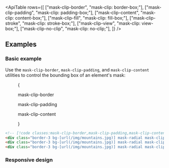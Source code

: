 

<ApiTable
  rows={[
    ["mask-clip-border", "mask-clip: border-box;"],
    ["mask-clip-padding", "mask-clip: padding-box;"],
    ["mask-clip-content", "mask-clip: content-box;"],
    ["mask-clip-fill", "mask-clip: fill-box;"],
    ["mask-clip-stroke", "mask-clip: stroke-box;"],
    ["mask-clip-view", "mask-clip: view-box;"],
    ["mask-clip-no-clip", "mask-clip: no-clip;"],
  ]}
/>

## Examples

### Basic example

Use the `mask-clip-border`, `mask-clip-padding`, and `mask-clip-content` utilities to control the bounding box of an element's mask:

<Figure>

<Example>
  {
    <div className="flex flex-col items-center justify-center space-y-10 sm:flex-row sm:space-y-0 sm:space-x-10">
      <div className="flex shrink-0 flex-col items-center">
        <p className="mb-3 text-center font-mono text-sm font-medium text-gray-500 dark:text-gray-400">
          mask-clip-border
        </p>
        <div className="relative size-24 rounded-lg border-3 border-dashed border-indigo-500/50 dark:border-indigo-400/75">
          <div className="absolute -inset-[3px] bg-[url(https://images.unsplash.com/photo-1554629947-334ff61d85dc?ixid=MnwxMjA3fDB8MHxwaG90by1wYWdlfHx8fGVufDB8fHx8&ixlib=rb-1.2.1&auto=format&fit=crop&w=1000&h=1000&q=80)] mask-radial mask-from-white mask-from-70% mask-to-70% bg-cover bg-center mask-clip-border p-1.5 font-mono text-sm font-extrabold text-white"></div>
        </div>
      </div>
      <div className="flex shrink-0 flex-col items-center">
        <p className="mb-3 text-center font-mono text-sm font-medium text-gray-500 dark:text-gray-400">
          mask-clip-padding
        </p>
        <div className="relative size-24 rounded-lg border-3 border-dashed border-indigo-500/50 dark:border-indigo-400/75">
          <div className="absolute -inset-[3px] rounded-lg border-3 bg-[url(https://images.unsplash.com/photo-1554629947-334ff61d85dc?ixid=MnwxMjA3fDB8MHxwaG90by1wYWdlfHx8fGVufDB8fHx8&ixlib=rb-1.2.1&auto=format&fit=crop&w=1000&h=1000&q=80)] mask-radial mask-from-white mask-from-70% mask-to-70% bg-cover bg-center mask-clip-padding p-1.5"></div>
        </div>
      </div>
      <div className="flex shrink-0 flex-col items-center">
        <p className="mb-3 text-center font-mono text-sm font-medium text-gray-500 dark:text-gray-400">
          mask-clip-content
        </p>
        <div className="relative size-24 rounded-lg border-3 border-dashed border-indigo-500/50 dark:border-indigo-400/75">
          <div className="absolute -inset-[3px] rounded-lg border-3 bg-[url(https://images.unsplash.com/photo-1554629947-334ff61d85dc?ixid=MnwxMjA3fDB8MHxwaG90by1wYWdlfHx8fGVufDB8fHx8&ixlib=rb-1.2.1&auto=format&fit=crop&w=1000&h=1000&q=80)] mask-radial mask-from-white mask-from-70% mask-to-70% bg-cover bg-center mask-clip-content p-1.5"></div>
        </div>
      </div>
    </div>
  }
</Example>

</Figure>

```html
<!-- [!code classes:mask-clip-border,mask-clip-padding,mask-clip-content] -->
<div class="border-3 bg-[url(/img/mountains.jpg)] mask-radial mask-clip-border p-1.5 ..."></div>
<div class="border-3 bg-[url(/img/mountains.jpg)] mask-radial mask-clip-padding p-1.5 ..."></div>
<div class="border-3 bg-[url(/img/mountains.jpg)] mask-radial mask-clip-content p-1.5 ..."></div>
```

### Responsive design

<ResponsiveDesign property="mask-clip" defaultClass="mask-clip-border" featuredClass="mask-clip-padding" />
